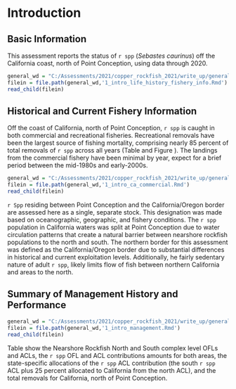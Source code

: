 # Introduction

## Basic Information

This assessment reports the status of `r spp` (*Sebastes caurinus*) off the California coast, north of Point Conception, using data through 2020.

```r
general_wd = "C:/Assessments/2021/copper_rockfish_2021/write_up/general_text"
filein = file.path(general_wd,'1_intro_life_history_fishery_info.Rmd')
read_child(filein)
```

## Historical and Current Fishery Information

Off the coast of California, north of Point Conception, `r spp` is caught in both commercial and recreational fisheries. Recreational removals have been the largest source of fishing mortality, comprising nearly 85 percent of total removals of `r spp` across all years (Table \ref{tab:allcatches} and Figure \ref{fig:catch}).  The landings from the commercial fishery have been minimal by year, expect for a brief period between the mid-1980s and early-2000s. 

```r
general_wd = "C:/Assessments/2021/copper_rockfish_2021/write_up/general_text"
filein = file.path(general_wd,'1_intro_ca_commercial.Rmd')
read_child(filein)
```

`r Spp` residing between Point Conception and the California/Oregon border are assessed here as a single, separate stock.  This designation was made based on oceanographic, geographic, and fishery conditions.  The `r spp` population in California waters was split at Point Conception due to water circulation patterns that create a natural barrier between nearshore rockfish populations to the north and south. The northern border for this assessment was defined as the California/Oregon border due to substantial differences in historical and current exploitation levels. Additionally, he fairly sedentary nature of adult `r spp`, likely limits flow of fish between northern California and areas to the north.

## Summary of Management History and Performance

```r
general_wd = "C:/Assessments/2021/copper_rockfish_2021/write_up/general_text"
filein = file.path(general_wd,'1_intro_management.Rmd')
read_child(filein)
```

Table \ref{tab:ofl} show the Nearshore Rockfish North and South complex level OFLs and ACLs, the `r spp` OFL and ACL contributions amounts for both areas, the state-specific allocations of the `r spp` ACL contribution (the south `r spp` ACL plus 25 percent allocated to California from the north ACL), and the total removals for California, north of Point Conception. 
